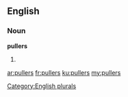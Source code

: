 ==English==

===Noun===
'''pullers'''

# {{plural of|[[puller]]}}

[[Category:English plurals]]

[[ar:pullers]]
[[fr:pullers]]
[[ku:pullers]]
[[my:pullers]]